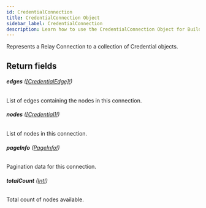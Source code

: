 ```yaml
---
id: CredentialConnection
title: CredentialConnection Object
sidebar_label: CredentialConnection
description: Learn how to use the CredentialConnection Object for Builder's API.
---
```


Represents a Relay Connection to a collection of Credential objects.

## Return fields

###### <b>edges</b> ([[CredentialEdge]!](/docs/composer/builder/api/schema/object/CredentialEdge.mdx))

List of edges containing the nodes in this connection.

###### <b>nodes</b> ([[Credential]!](/docs/composer/builder/api/schema/object/Credential.mdx))

List of nodes in this connection.

###### <b>pageInfo</b> ([PageInfo!](/docs/composer/builder/api/schema/object/PageInfo.mdx))

Pagination data for this connection.

###### <b>totalCount</b> ([Int!](/docs/composer/builder/api/schema/scalar/Int.mdx))

Total count of nodes available.
